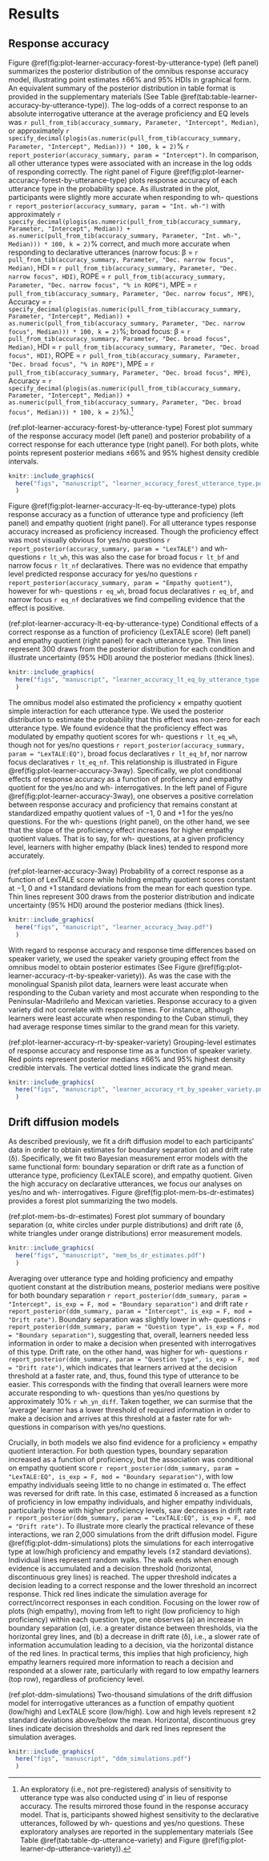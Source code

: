 # Results

## Response accuracy

Figure \@ref(fig:plot-learner-accuracy-forest-by-utterance-type) (left panel) summarizes the posterior distribution of the omnibus response accuracy model, illustrating point estimates &pm;66% and 95% HDIs in graphical form. 
An equivalent summary of the posterior distribution in table format is provided in the supplementary materials (See Table \@ref(tab:table-learner-accuracy-by-utterance-type)). 
The log-odds of a correct response to an absolute interrogative utterance at the average proficiency and EQ levels was `r pull_from_tib(accuracy_summary, Parameter, "Intercept", Median)`, or approximately `r specify_decimal(plogis(as.numeric(pull_from_tib(accuracy_summary, Parameter, "Intercept", Median))) * 100, k = 2)`% `r report_posterior(accuracy_summary, param = "Intercept")`. 
In comparison, all other utterance types were associated with an increase in the log odds of responding correctly. 
The right panel of Figure \@ref(fig:plot-learner-accuracy-forest-by-utterance-type) plots response accuracy of each utterance type in the probability space. 
As illustrated in the plot, participants were slightly more accurate when responding to wh- questions `r report_posterior(accuracy_summary, param = "Int. wh-")` with approximately `r specify_decimal(plogis(as.numeric(pull_from_tib(accuracy_summary, Parameter, "Intercept", Median)) + as.numeric(pull_from_tib(accuracy_summary, Parameter, "Int. wh-", Median))) * 100, k = 2)`% correct, and much more accurate when responding to declarative utterances (narrow focus:
&beta; = `r pull_from_tib(accuracy_summary, Parameter, "Dec. narrow focus", Median)`, HDI = `r pull_from_tib(accuracy_summary, Parameter, "Dec. narrow focus", HDI)`, ROPE = `r pull_from_tib(accuracy_summary, Parameter, "Dec. narrow focus", "% in ROPE")`, MPE = `r pull_from_tib(accuracy_summary, Parameter, "Dec. narrow focus", MPE)`, Accuracy = `r specify_decimal(plogis(as.numeric(pull_from_tib(accuracy_summary, Parameter, "Intercept", Median)) + as.numeric(pull_from_tib(accuracy_summary, Parameter, "Dec. narrow focus", Median))) * 100, k = 2)`%;  broad focus: 
&beta; = `r pull_from_tib(accuracy_summary, Parameter, "Dec. broad focus", Median)`, HDI = `r pull_from_tib(accuracy_summary, Parameter, "Dec. broad focus", HDI)`, ROPE = `r pull_from_tib(accuracy_summary, Parameter, "Dec. broad focus", "% in ROPE")`, MPE = `r pull_from_tib(accuracy_summary, Parameter, "Dec. broad focus", MPE)`, Accuracy = `r specify_decimal(plogis(as.numeric(pull_from_tib(accuracy_summary, Parameter, "Intercept", Median)) + as.numeric(pull_from_tib(accuracy_summary, Parameter, "Dec. broad focus", Median))) * 100, k = 2)`%).^[An exploratory (i.e., not pre-registered) analysis of sensitivity to utterance type was also conducted using d' in lieu of response accuracy. 
The results mirrored those found in the response accuracy model. 
That is, participants showed highest sensitivity to the declarative utterances, followed by wh- questions and yes/no questions. 
These exploratory analyses are reported in the supplementary materials (See Table \@ref(tab:table-dp-utterance-variety) and Figure \@ref(fig:plot-learner-dp-utterance-variety)).]

(ref:plot-learner-accuracy-forest-by-utterance-type) Forest plot summary of the response accuracy model (left panel) and posterior probability of a correct response for each utterance type (right panel). For both plots, white points represent posterior medians &pm;66% and 95% highest density credible intervals.

```r
knitr::include_graphics(
  here("figs", "manuscript", "learner_accuracy_forest_utterance_type.pdf")
  )
```

Figure \@ref(fig:plot-learner-accuracy-lt-eq-by-utterance-type) plots response accuracy as a function of utterance type and proficiency (left panel) and empathy quotient (right panel). 
For all utterance types response accuracy increased as proficiency increased. 
Though the proficiency effect was most visually obvious for yes/no questions `r report_posterior(accuracy_summary, param = "LexTALE")` and wh- questions `r lt_wh`, this was also the case for broad focus `r lt_bf` and narrow focus `r lt_nf` declaratives. 
There was no evidence that empathy level predicted response accuracy for yes/no questions `r report_posterior(accuracy_summary, param = "Empathy quotient")`, however for wh- questions `r eq_wh`, broad focus declaratives `r eq_bf`, and narrow focus `r eq_nf` declaratives we find compelling evidence that the effect is positive. 

(ref:plot-learner-accuracy-lt-eq-by-utterance-type) Conditional effects of a correct response as a function of proficiency (LexTALE score) (left panel) and empathy quotient (right panel) for each utterance type. Thin lines represent 300 draws from the posterior distribution for each condition and illustrate uncertainty (95% HDI) around the posterior medians (thick lines).

```r
knitr::include_graphics(
  here("figs", "manuscript", "learner_accuracy_lt_eq_by_utterance_type.pdf")
  )
```

The omnibus model also estimated the proficiency &times; empathy quotient simple interaction for each utterance type. 
We used the posterior distribution to estimate the probability that this effect was non-zero for each utterance type. 
We found evidence that the proficiency effect was modulated by empathy quotient scores for wh- questions `r lt_eq_wh`, though not for yes/no questions `r report_posterior(accuracy_summary, param = "LexTALE:EQ")`, broad focus declaratives `r lt_eq_bf`, nor narrow focus declaratives `r lt_eq_nf`. 
This relationship is illustrated in Figure \@ref(fig:plot-learner-accuracy-3way). 
Specifically, we plot conditional effects of response accuracy as a function of proficiency and empathy quotient for the yes/no and wh- interrogatives.
In the left panel of Figure \@ref(fig:plot-learner-accuracy-3way), one observes a positive correlation between response accuracy and proficiency that remains constant at standardized empathy quotient values of &minus;1, 0 and &plus;1 for the yes/no questions. 
For the wh- questions (right panel), on the other hand, we see that the slope of the proficiency effect increases for higher empathy quotient values. 
That is to say, for wh- questions, at a given proficiency level, learners with higher empathy (black lines) tended to respond more accurately. 

(ref:plot-learner-accuracy-3way) Probability of a correct response as a function of LexTALE score while holding empathy quotient scores constant at &minus;1, 0 and &plus;1 standard deviations from the mean for each question type. Thin lines represent 300 draws from the posterior distribution and indicate uncertainty (95% HDI) around the posterior medians (thick lines).

```r
knitr::include_graphics(
  here("figs", "manuscript", "learner_accuracy_3way.pdf")
  )
```

With regard to response accuracy and response time differences based on speaker variety, we used the speaker variety grouping effect from the omnibus model to obtain posterior estimates (See Figure \@ref(fig:plot-learner-accuracy-rt-by-speaker-variety)).
As was the case with the monolingual Spanish pilot data, learners were least accurate when responding to the Cuban variety and most accurate when responding to the Peninsular-Madrileño and Mexican varieties. 
Response accuracy to a given variety did not correlate with response times. 
For instance, although learners were least accurate when responding to the Cuban stimuli, they had average response times similar to the grand mean for this variety. 

(ref:plot-learner-accuracy-rt-by-speaker-variety) Grouping-level estimates of response accuracy and response time as a function of speaker variety. Red points represent posterior medians &pm;66% and 95% highest density credible intervals. The vertical dotted lines indicate the grand mean.

```r
knitr::include_graphics(
  here("figs", "manuscript", "learner_accuracy_rt_by_speaker_variety.png")
  )
```


## Drift diffusion models

As described previously, we fit a drift diffusion model to each participants' data in order to obtain estimates for boundary separation (&alpha;) and drift rate (&delta;). 
Specifically, we fit two Bayesian measurement error models with the same functional form: boundary separation or drift rate as a function of utterance type, proficiency (LexTALE score), and empathy quotient. 
Given the high accuracy on declarative utterances, we focus our analyses on yes/no and wh- interrogatives. 
Figure \@ref(fig:plot-mem-bs-dr-estimates) provides a forest plot summarizing the two models. 

(ref:plot-mem-bs-dr-estimates) Forest plot summary of boundary separation (&alpha;, white circles under purple distributions) and drift rate (&delta;, white triangles under orange distributions) error measurement models.

```r
knitr::include_graphics(
  here("figs", "manuscript", "mem_bs_dr_estimates.pdf")
  )
```

Averaging over utterance type and holding proficiency and empathy quotient constant at the distribution means, posterior medians were positive for both boundary separation `r report_posterior(ddm_summary, param = "Intercept", is_exp = F, mod = "Boundary separation")` and drift rate `r report_posterior(ddm_summary, param = "Intercept", is_exp = F, mod = "Drift rate")`. 
Boundary separation was slightly lower in wh- questions `r report_posterior(ddm_summary, param = "Question type", is_exp = F, mod = "Boundary separation")`, suggesting that, overall, learners needed less information in order to make a decision when presented with interrogatives of this type. 
Drift rate, on the other hand, was higher for wh- questions `r report_posterior(ddm_summary, param = "Question type", is_exp = F, mod = "Drift rate")`, which indicates that learners arrived at the decision threshold at a faster rate, and, thus, found this type of utterance to be easier. 
This corresponds with the finding that overall learners were more accurate responding to wh- questions than yes/no questions by approximately 10% `r wh_yn_diff`. 
Taken together, we can surmise that the 'average' learner has a lower threshold of required information in order to make a decision and arrives at this threshold at a faster rate for wh- questions in comparison with yes/no questions. 

Crucially, in both models we also find evidence for a proficiency &times; empathy quotient interaction. 
For both question types, boundary separation increased as a function of proficiency, but the association was conditional on empathy quotient score `r report_posterior(ddm_summary, param = "LexTALE:EQ", is_exp = F, mod = "Boundary separation")`, with low empathy individuals seeing little to no change in estimated &alpha;. 
The effect was reversed for drift rate. 
In this case, estimated &delta; increased as a function of proficiency in low empathy individuals, and higher empathy individuals, particularly those with higher proficiency levels, saw decreases in drift rate `r report_posterior(ddm_summary, param = "LexTALE:EQ", is_exp = F, mod = "Drift rate")`. 
To illustrate more clearly the practical relevance of these interactions, we ran 2,000 simulations from the drift diffusion model. 
Figure \@ref(fig:plot-ddm-simulations) plots the simulations for each interrogative type at low/high proficiency and empathy levels (&pm;2 standard deviations). 
Individual lines represent random walks. 
The walk ends when enough evidence is accumulated and a decision threshold (horizontal, discontinuous grey lines) is reached. 
The upper threshold indicates a decision leading to a correct response and the lower threshold an incorrect response. 
Thick red lines indicate the simulation average for correct/incorrect responses in each condition. 
Focusing on the lower row of plots (high empathy), moving from left to right (low proficiency to high proficiency) within each question type, one observes (a) an increase in boundary separation (&alpha;), i.e. a greater distance between thresholds, via the horizontal grey lines, and (b) a decrease in drift rate (&delta;), i.e., a slower rate of information accumulation leading to a decision, via the horizontal distance of the red lines. 
In practical terms, this implies that high proficiency, high empathy learners required more information to reach a decision and responded at a slower rate, particularly with regard to low empathy learners (top row), regardless of proficiency level. 

(ref:plot-ddm-simulations) Two-thousand simulations of the drift diffusion model for interrogative utterances as a function of empathy quotient (low/high) and LexTALE score (low/high). Low and high levels represent &pm;2 standard deviations above/below the mean. Horizontal, discontinuous grey lines indicate decision thresholds and dark red lines represent the simulation averages.

```r
knitr::include_graphics(
  here("figs", "manuscript", "ddm_simulations.pdf")
  )
```
